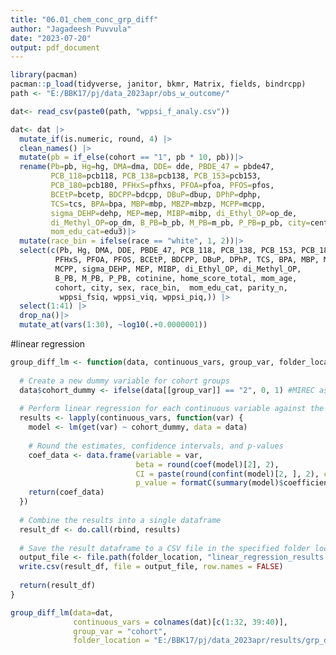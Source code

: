 ```yaml
---
title: "06.01_chem_conc_grp_diff"
author: "Jagadeesh Puvvula"
date: "2023-07-20"
output: pdf_document
---
```


```r

library(pacman)
pacman::p_load(tidyverse, janitor, bkmr, Matrix, fields, bindrcpp)
path <- "E:/BBK17/pj/data_2023apr/obs_w_outcome/"

dat<- read_csv(paste0(path, "wppsi_f_analy.csv"))

```

```r
dat<- dat |>
  mutate_if(is.numeric, round, 4) |>
  clean_names() |>
  mutate(pb = if_else(cohort == "1", pb * 10, pb))|>
  rename(Pb=pb, Hg=hg, DMA=dma, DDE= dde, PBDE_47 = pbde47,
         PCB_118=pcb118, PCB_138=pcb138, PCB_153=pcb153,
         PCB_180=pcb180, PFHxS=pfhxs, PFOA=pfoa, PFOS=pfos,
         BCEtP=bcetp, BDCPP=bdcpp, DBuP=dbup, DPhP=dphp,
         TCS=tcs, BPA=bpa, MBP=mbp, MBZP=mbzp, MCPP=mcpp,
         sigma_DEHP=dehp, MEP=mep, MIBP=mibp, di_Ethyl_OP=op_de,
         di_Methyl_OP=op_dm, B_PB=b_pb, M_PB=m_pb, P_PB=p_pb, city=center,
         mom_edu_cat=edu3)|>
  mutate(race_bin = ifelse(race == "white", 1, 2))|>
  select(c(Pb, Hg, DMA, DDE, PBDE_47, PCB_118, PCB_138, PCB_153, PCB_180,
          PFHxS, PFOA, PFOS, BCEtP, BDCPP, DBuP, DPhP, TCS, BPA, MBP, MBZP,
          MCPP, sigma_DEHP, MEP, MIBP, di_Ethyl_OP, di_Methyl_OP, 
          B_PB, M_PB, P_PB, cotinine, home_score_total, mom_age, 
          cohort, city, sex, race_bin,  mom_edu_cat, parity_n, 
           wppsi_fsiq, wppsi_viq, wppsi_piq,)) |>
  select(1:41) |>
  drop_na()|>
  mutate_at(vars(1:30), ~log10(.+0.0000001))
```


#linear regression
```r
group_diff_lm <- function(data, continuous_vars, group_var, folder_location) {
  
  # Create a new dummy variable for cohort groups
  data$cohort_dummy <- ifelse(data[[group_var]] == "2", 0, 1) #MIREC as reference group
  
  # Perform linear regression for each continuous variable against the cohort_dummy
  results <- lapply(continuous_vars, function(var) {
    model <- lm(get(var) ~ cohort_dummy, data = data)
    
    # Round the estimates, confidence intervals, and p-values
    coef_data <- data.frame(variable = var,
                            beta = round(coef(model)[2], 2),
                            CI = paste(round(confint(model)[2, ], 2), collapse = ','),
                            p_value = formatC(summary(model)$coefficients[2, 4], digits = 4, format = "f"))
    return(coef_data)
  })
  
  # Combine the results into a single dataframe
  result_df <- do.call(rbind, results)
  
  # Save the result dataframe to a CSV file in the specified folder location
  output_file <- file.path(folder_location, "linear_regression_results.csv")
  write.csv(result_df, file = output_file, row.names = FALSE)
  
  return(result_df)
}
```

```r
group_diff_lm(data=dat,
              continuous_vars = colnames(dat)[c(1:32, 39:40)],
              group_var = "cohort",
              folder_location = "E:/BBK17/pj/data_2023apr/results/grp_diff")
```





